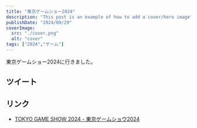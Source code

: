 ```yaml
---
title: "東京ゲームショー2024"
description: "This post is an example of how to add a cover/hero image"
publishDate: "2024/09/29"
coverImage:
  src: "./cover.png"
  alt: "cover"
tags: ["2024","ゲーム"]
---
```


東京ゲームショー2024に行きました。

## ツイート

<Twitter url="https://x.com/dokudamichang/status/1840250314701603025" />

## リンク

- [TOKYO GAME SHOW 2024 - 東京ゲームショウ2024](https://expo.nikkeibp.co.jp/tgs/2024/jp/)